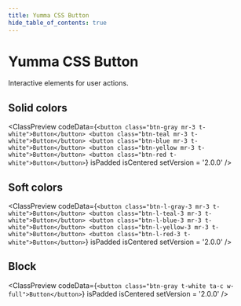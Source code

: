 ```yaml
---
title: Yumma CSS Button
hide_table_of_contents: true
---
```



# Yumma CSS Button

Interactive elements for user actions.

## Solid colors

<ClassPreview
  codeData={`<button class="btn-gray mr-3 t-white">Button</button>
   <button class="btn-teal mr-3 t-white">Button</button>
   <button class="btn-blue mr-3 t-white">Button</button>
   <button class="btn-yellow mr-3 t-white">Button</button>
   <button class="btn-red t-white">Button</button>`}
  isPadded
  isCentered
  setVersion = '2.0.0' 
/>

## Soft colors

<ClassPreview
  codeData={`<button class="btn-l-gray-3 mr-3 t-white">Button</button>
   <button class="btn-l-teal-3 mr-3 t-white">Button</button>
   <button class="btn-l-blue-3 mr-3 t-white">Button</button>
   <button class="btn-l-yellow-3 mr-3 t-white">Button</button>
   <button class="btn-l-red-3 t-white">Button</button>`}
  isPadded
  isCentered
  setVersion = '2.0.0' 
/>

## Block

<ClassPreview
  codeData={`<button class="btn-gray t-white ta-c w-full">Button</button>`}
  isPadded
  isCentered
  setVersion = '2.0.0' 
/>